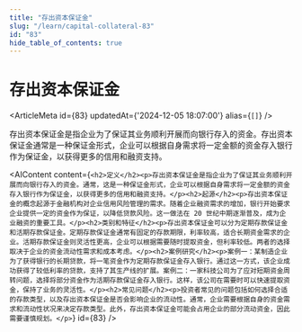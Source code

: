 ```yaml
---
title: "存出资本保证金"
slug: "/learn/capital-collateral-83"
id: "83"
hide_table_of_contents: true
---
```



# 存出资本保证金

<ArticleMeta id={83} updatedAt={'2024-12-05 18:07:00'} alias={`[]`} />
<div className='border-solid border-b border-t-0 my-4 border-[var(--ifm-color-gray-300)]' />

存出资本保证金是指企业为了保证其业务顺利开展而向银行存入的资金。存出资本保证金通常是一种保证金形式，企业可以根据自身需求将一定金额的资金存入银行作为保证金，以获得更多的信用和融资支持。

<AIContent content={`<h2>定义</h2><p>存出资本保证金是指企业为了保证其业务顺利开展而向银行存入的资金。通常，这是一种保证金形式，企业可以根据自身需求将一定金额的资金存入银行作为保证金，以获得更多的信用和融资支持。</p><h2>起源</h2><p>存出资本保证金的概念起源于金融机构对企业信用风险管理的需求。随着企业融资需求的增加，银行开始要求企业提供一定的资金作为保证，以降低贷款风险。这一做法在 20 世纪中期逐渐普及，成为企业融资的重要工具。</p><h2>类别和特征</h2><p>存出资本保证金可以分为定期存款保证金和活期存款保证金。定期存款保证金通常有固定的存款期限，利率较高，适合长期资金需求的企业。活期存款保证金则灵活性更高，企业可以根据需要随时提取资金，但利率较低。两者的选择取决于企业的资金流动性需求和成本考虑。</p><h2>案例研究</h2><p>案例一：某制造企业为了获得银行的长期贷款，将一笔资金作为定期存款保证金存入银行。通过这一方式，该企业成功获得了较低利率的贷款，支持了其生产线的扩展。案例二：一家科技公司为了应对短期资金周转问题，选择将部分资金作为活期存款保证金存入银行。这样，该公司在需要时可以快速提取资金，保持了业务的灵活性。</p><h2>常见问题</h2><p>投资者常见的问题包括如何选择合适的存款类型，以及存出资本保证金是否会影响企业的流动性。通常，企业需要根据自身的资金需求和流动性状况来决定存款类型。此外，存出资本保证金可能会占用企业的部分流动资金，因此需要谨慎规划。</p>`} id={83} />
